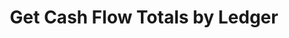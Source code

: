 ---
title: "Get Cash Flow Totals by Ledger"
openapi: "GET /v0/reports/ledger-cash-flow-totals"
description: "Get cash flow data between start date and end date partitioned by ledger. Requires Tier 1 subscription."
---